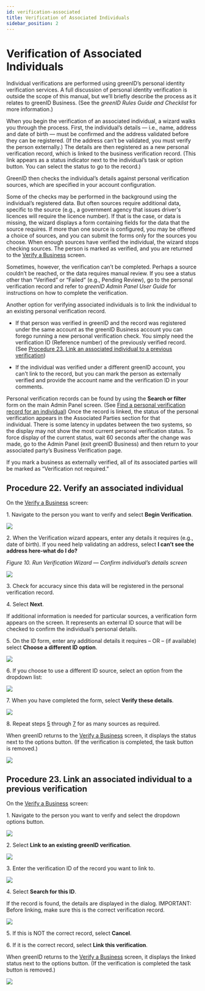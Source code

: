 ```yaml
---
id: verification-associated
title: Verification of Associated Individuals
sidebar_position: 2
---
```


# Verification of Associated Individuals

Individual verifications are performed using greenID’s personal identity verification services. A full discussion of personal identity verification is outside the scope of this manual, but we’ll briefly describe the process as it relates to greenID Business. (See the *greenID Rules Guide and Checklist* for more information.)

When you begin the verification of an associated individual, a wizard walks you through the process. First, the individual’s details — i.e., name, address and date of birth — must be confirmed and the address validated before they can be registered. (If the address can’t be validated, you must verify the person externally.) The details are then registered as a new personal verification record, which is linked to the business verification record. (This link appears as a status indicator next to the individual’s task or option button. You can select the status to go to the record.)

GreenID then checks the individual’s details against personal verification sources, which are specified in your account configuration.

Some of the checks may be performed in the background using the individual’s registered data. But often sources require additional data, specific to the source (e.g., a government agency that issues driver's licences will require the licence number). If that is the case, or data is missing, the wizard displays a form containing fields for the data that the source requires. If more than one source is configured, you may be offered a choice of sources, and you can submit the forms only for the sources you choose. When enough sources have verified the individual, the wizard stops checking sources. The person is marked as verified, and you are returned to the [Verify a Business](https://vixverify.atlassian.net/wiki/spaces/GREEN/pages/492307184/Verify+a+business) screen.

Sometimes, however, the verification can’t be completed. Perhaps a source couldn’t be reached, or the data requires manual review. If you see a status other than “Verified” or “Failed” (e.g., Pending Review), go to the personal verification record and refer to *greenID Admin Panel User Guide* for instructions on how to complete the verification.

Another option for verifying associated individuals is to link the individual to an existing personal verification record.

- If that person was verified in greenID and the record was registered under the same account as the greenID Business account you can forego running a new personal verification check. You simply need the verification ID (Reference number) of the previously verified record. (See [Procedure 23. Link an associated individual to a previous verification](https://vixverify.atlassian.net/wiki/spaces/GREEN/pages/492732890/Verification+of+associated+individuals#Verificationofassociatedindividuals-procedure23Procedure23.Linkanassociatedindividualtoapreviousverification))

- If the individual was verified under a different greenID account, you can’t link to the record, but you can mark the person as externally verified and provide the account name and the verification ID in your comments.

Personal verification records can be found by using the **Search or filter** form on the main Admin Panel screen. (See [Find a personal verification record for an individual](https://vixverify.atlassian.net/wiki/spaces/GREEN/pages/491520911/Admin%2BPanel#AdminPanel-Procedure2.Findapersonalverificationrecordforanindividual)) Once the record is linked, the status of the personal verification appears in the Associated Parties section for that individual. There is some latency in updates between the two systems, so the display may not show the most current personal verification status. To force display of the current status, wait 60 seconds after the change was made, go to the Admin Panel (exit greenID Business) and then return to your associated party’s Business Verification page.

If you mark a business as externally verified, all of its associated parties will be marked as “Verification not required.”

## Procedure 22. Verify an associated individual

On the [Verify a Business](https://vixverify.atlassian.net/wiki/spaces/GREEN/pages/492307184/Verify+a+business) screen:

1\. Navigate to the person you want to verify and select **Begin Verification**.

![](/img/associate-1.png)

2\. When the Verification wizard appears, enter any details it requires (e.g., date of birth). If you need help validating an address, select **I can’t see the address here-what do I do?**

*Figure 10. Run Verification Wizard — Confirm individual’s details screen*

![](/img/associate-2.png)

3\. Check for accuracy since this data will be registered in the personal verification record.

4\. Select **Next**.

If additional information is needed for particular sources, a verification form appears on the screen. It represents an external ID source that will be checked to confirm the individual’s personal details.

5\. On the ID form, enter any additional details it requires – OR – (if available) select **Choose a different ID option**.

![](/img/associate-3.png)

6\. If you choose to use a different ID source, select an option from the dropdown list:

![](/img/associate-4.png)

7\. When you have completed the form, select **Verify these details**.

![](/img/associate-5.png)

8\. Repeat steps [5](https://vixverify.atlassian.net/wiki/pages/resumedraft.action?draftId=494043306#Externallyverifiedassociatedparties-step5) through [7](https://vixverify.atlassian.net/wiki/pages/resumedraft.action?draftId=494043306#Externallyverifiedassociatedparties-step7) for as many sources as required.

When greenID returns to the [Verify a Business](https://vixverify.atlassian.net/wiki/spaces/GREEN/pages/492307184/Verify+a+business) screen, it displays the status next to the options button. (If the verification is completed, the task button is removed.)

![](/img/associate-6.png)

## Procedure 23. Link an associated individual to a previous verification

On the [Verify a Business](https://vixverify.atlassian.net/wiki/spaces/GREEN/pages/492307184/Verify+a+business) screen:

1\. Navigate to the person you want to verify and select the dropdown options button.

![](/img/associate-7.png)

2\. Select **Link to an existing greenID verification**.

![](/img/associate-8.png)

3\. Enter the verification ID of the record you want to link to.

![](/img/associate-9.png)

4\. Select **Search for this ID**.

If the record is found, the details are displayed in the dialog. IMPORTANT: Before linking, make sure this is the correct verification record.

![](/img/associate-10.png)

5\. If this is NOT the correct record, select **Cancel**.

6\. If it is the correct record, select **Link this verification**.

When greenID returns to the [Verify a Business](https://vixverify.atlassian.net/wiki/spaces/GREEN/pages/492307184/Verify+a+business) screen, it displays the linked status next to the options button. (If the verification is completed the task button is removed.)

![](/img/associate-11.png)
